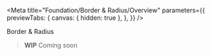 
<Meta
  title="Foundation/Border & Radius/Overview"
  parameters={{
    previewTabs: {
      canvas: { hidden: true },
    },
  }}
/>

<bal-doc-banner subtitle="Foundation" color="green">
  Border & Radius
</bal-doc-banner>

<bal-doc-lead></bal-doc-lead>

> **WIP** Coming soon

<bal-doc-github link="/stories/foundation/border-radius/00-overview.stories.mdx"></bal-doc-github>
